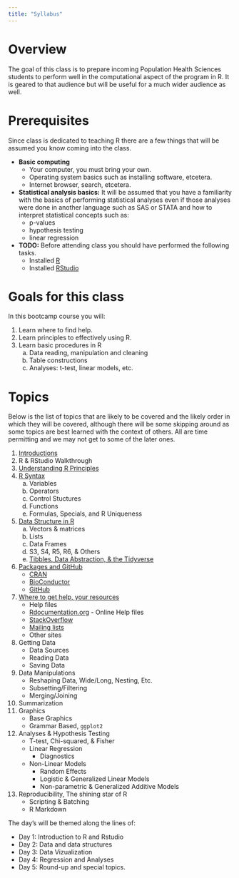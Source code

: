 ```yaml
---
title: "Syllabus"
---
```


Overview
========

The goal of this class is to prepare incoming Population Health Sciences 
students to perform well in the computational aspect of the program in R.
It is geared to that audience but will be useful for a much wider audience as well.


Prerequisites
=============

Since class is dedicated to teaching R there are a few things that will be 
assumed you know coming into the class.

* **Basic computing**
    + Your computer, you must bring your own.
    + Operating system basics such as installing software, etcetera.
    + Internet browser, search, etcetera.
* **Statistical analysis basics:**  It will be assumed that you have a 
  familiarity with the basics of performing statistical analyses even if those 
  analyses were done in another language such as SAS or STATA and how to 
  interpret statistical concepts such as:
    + p-values
    + hypothesis testing
    + linear regression
* **TODO:** Before attending class you should have performed the following tasks.
    + Installed [R](https://cran.r-project.org)
    + Installed [RStudio](https://rstudio.org)

Goals for this class
====================

In this bootcamp course you will:

1. Learn where to find help.
2. Learn principles to effectively using R.
3. Learn basic procedures in R
    a. Data reading, manipulation and cleaning
    b. Table constructions
    c. Analyses: t-test, linear models, etc.


Topics
======

Below is the list of topics that are likely to be covered and the likely order
in which they will be covered, although there will be some skipping around as 
some topics are best learned with the context of others.
All are time permitting and we may not get to some of the later ones.

1. [Introductions](Introductions.html)
2. R & RStudio Walkthrough
3. [Understanding R Principles](Principles.html)
4. [R Syntax](Syntax.html)
    a. Variables
    b. Operators
    c. Control Stuctures
    d. Functions
    e. Formulas, Specials, and R Uniqueness
5. [Data Structure in R](Syntax.html#2)
    a. Vectors & matrices
    b. Lists
    c. Data Frames
    d. S3, S4, R5, R6, & Others
    d. [Tibbles, Data Abstraction, & the Tidyverse](Tidyverse.html)
6. [Packages and GitHub](Packages.html#2)
    - [CRAN](https://cran.r-project.org)
    - [BioConductor](https://www.bioconductor.org/)\
    - [GitHub](https://github.com/search?q=language%3AR&type=Repositories&ref=advsearch&l=R&l=)
7. [Where to get help, your resources](Resources.html#2)
    * Help files
    * [Rdocumentation.org](https://Rdocumentation.org) - Online Help files
    * [StackOverflow](https://stackoverflow.com/questions/tagged/rlang)
    * [Mailing lists](https://www.r-project.org/mail.html)
    * Other sites
8. Getting Data
    * Data Sources
    * Reading Data
    * Saving Data
9. Data Manipulations
    * Reshaping Data, Wide/Long, Nesting, Etc.
    * Subsetting/Filtering
    * Merging/Joining
10. Summarization
11. Graphics
    * Base Graphics
    * Grammar Based, `ggplot2`
12. Analyses & Hypothesis Testing
    * T-test, Chi-squared, & Fisher
    * Linear Regression
        + Diagnostics
    * Non-Linear Models
        + Random Effects
        + Logistic & Generalized Linear Models
        + Non-parametric & Generalized Additive Models
13. Reproducibility, The shining star of R
    + Scripting & Batching
    + R Markdown
    

The day's will be themed along the lines of:

* Day 1: Introduction to R and Rstudio
* Day 2: Data and data structures
* Day 3: Data Vizualization
* Day 4: Regression and Analyses
* Day 5: Round-up and special topics.
